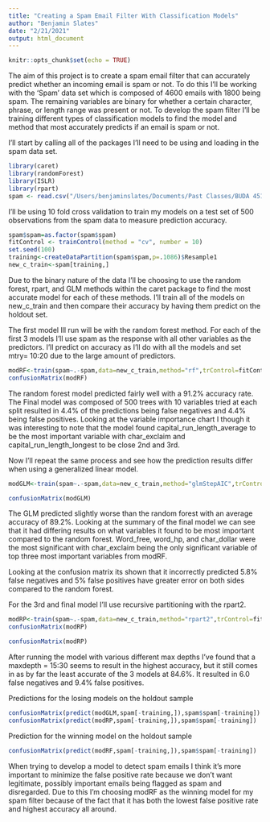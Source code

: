 ```yaml
---
title: "Creating a Spam Email Filter With Classification Models"
author: "Benjamin Slates"
date: "2/21/2021"
output: html_document
---
```


```r
knitr::opts_chunk$set(echo = TRUE)
```


The aim of this project is to create a spam email filter that can accurately predict whether an incoming email is spam or not. To do this I'll be working with the 'Spam' data set which is composed of 4600 emails with 1800 being spam. The remaining variables are binary for whether a certain character, phrase, or length range was present or not. To develop the spam filter I'll be training different types of classification models to find the model and method that most accurately predicts if an email is spam or not.

I'll start by calling all of the packages I'll need to be using and loading in the spam data set.
 
```r
library(caret)
library(randomForest)
library(ISLR)
library(rpart)
spam <- read.csv("/Users/benjaminslates/Documents/Past Classes/BUDA 451/BUDA451_Final/spam.csv")
```


I'll be using 10 fold cross validation to train my models on a test set of 500 observations from the spam data to measure prediction accuracy. 

```r
spam$spam=as.factor(spam$spam)
fitControl <- trainControl(method = "cv", number = 10)
set.seed(100)
training<-createDataPartition(spam$spam,p=.1086)$Resample1
new_c_train<-spam[training,]
```


Due to the binary nature of the data I'll be choosing to use the random forest, rpart, and GLM methods within the caret package to find the most accurate model for each of these methods. I'll train all of the models on new_c_train and then compare their accuracy by having them predict on the holdout set.

The first model Ill run will be with the random forest method. For each of the first 3 models I'll use spam as the response with all other variables as the predictors. I'll predict on accuracy as I'll do with all the models and set mtry= 10:20 due to the large amount of predictors.

```r
modRF<-train(spam~.-spam,data=new_c_train,method="rf",trControl=fitControl,family="binomial",metric="Accuracy", tuneGrid=expand.grid(mtry=10:20))
confusionMatrix(modRF)
```


The random forest model predicted fairly well with a 91.2% accuracy rate. The Final model was composed of 500 trees with 10 variables tried at each split resulted in 4.4% of the predictions being false negatives and 4.4% being false positives. Looking at the variable importance chart I though it was interesting to note that the model found capital_run_length_average to be the most important variable with char_exclaim and capital_run_length_longest to be close 2nd and 3rd.

Now I'll repeat the same process and see how the prediction results differ when using a generalized linear model.

```r
modGLM<-train(spam~.-spam,data=new_c_train,method="glmStepAIC",trControl=fitControl,family="binomial",metric="Accuracy")
```

```r

confusionMatrix(modGLM)

```


The GLM predicted slightly worse than the random forest with an average accuracy of 89.2%. Looking at the summary of the final model we can see that it had differing results on what variables it found to be most important compared to the random forest. Word_free, word_hp, and char_dollar were the most significant with char_exclaim being the only significant variable of top three most important variables from modRF.

Looking at the confusion matrix its shown that it incorrectly predicted 5.8% false negatives and 5% false positives have greater error on both sides compared to the random forest.

For the 3rd and final model I'll use recursive partitioning with the rpart2.

```r
modRP<-train(spam~.-spam,data=new_c_train,method="rpart2",trControl=fitControl, tuneGrid=expand.grid(maxdepth=15:30))
confusionMatrix(modRP)

```

```r

confusionMatrix(modRP)

```

After running the model with various different max depths I've found that a maxdepth = 15:30 seems to result in the highest accuracy, but it still comes in as by far the least accurate of the 3 models at 84.6%. It resulted in 6.0 false negatives and 9.4% false positives.


Predictions for the losing models on the holdout sample

```r

confusionMatrix(predict(modGLM,spam[-training,]),spam$spam[-training])
confusionMatrix(predict(modRP,spam[-training,]),spam$spam[-training])

```

Prediction for the winning model on the holdout sample

```r
confusionMatrix(predict(modRF,spam[-training,]),spam$spam[-training])

```


When trying to develop a model to detect spam emails I think it's more important to minimize the false positive rate because we don't want legitimate, possibly important emails being flagged as spam and disregarded. Due to this I'm choosing modRF as the winning model for my spam filter because of the fact that it has both the lowest false positive rate and highest accuracy all around. 
